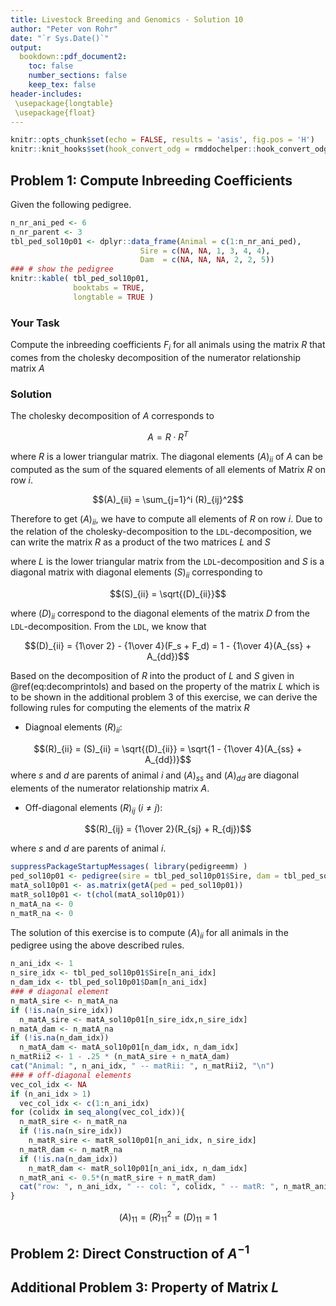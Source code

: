 ```yaml
---
title: Livestock Breeding and Genomics - Solution 10
author: "Peter von Rohr"
date: "`r Sys.Date()`"
output:
  bookdown::pdf_document2:
    toc: false
    number_sections: false
    keep_tex: false
header-includes:
 \usepackage{longtable}
 \usepackage{float}
---
```


```r
knitr::opts_chunk$set(echo = FALSE, results = 'asis', fig.pos = 'H')
knitr::knit_hooks$set(hook_convert_odg = rmddochelper::hook_convert_odg)
```

## Problem 1: Compute Inbreeding Coefficients
Given the following pedigree.

```r
n_nr_ani_ped <- 6
n_nr_parent <- 3
tbl_ped_sol10p01 <- dplyr::data_frame(Animal = c(1:n_nr_ani_ped),
                             Sire = c(NA, NA, 1, 3, 4, 4),
                             Dam  = c(NA, NA, NA, 2, 2, 5))
### # show the pedigree
knitr::kable( tbl_ped_sol10p01,
              booktabs = TRUE,
              longtable = TRUE )
```

### Your Task
Compute the inbreeding coefficients $F_i$ for all animals using the matrix $R$ that comes from the cholesky decomposition of the numerator relationship matrix $A$


### Solution
The cholesky decomposition of $A$ corresponds to 

$$A = R \cdot R^T$$

where $R$ is a lower triangular matrix. The diagonal elements $(A)_{ii}$ of $A$ can be computed as the sum of the squared elements of all elements of Matrix $R$ on row $i$. 

$$(A)_{ii} = \sum_{j=1}^i (R)_{ij}^2$$

Therefore to get $(A)_{ii}$, we have to compute all elements of $R$ on row $i$. Due to the relation of the cholesky-decomposition to the `LDL`-decomposition, we can write the matrix $R$ as a product of the two matrices $L$ and $S$

\begin{equation}
R = L \cdot S
(\#eq:decomprintols)
\end{equation}

where $L$ is the lower triangular matrix from the `LDL`-decomposition and $S$ is a diagonal matrix with diagonal elements $(S)_{ii}$ corresponding to 

$$(S)_{ii} = \sqrt{(D)_{ii}}$$

where $(D)_{ii}$ correspond to the diagonal elements of the matrix $D$ from the `LDL`-decomposition. From the `LDL`, we know that 

$$(D)_{ii} = {1\over 2} - {1\over 4}(F_s + F_d) = 1 - {1\over 4}(A_{ss} + A_{dd})$$

Based on the decomposition of $R$ into the product of $L$ and $S$ given in \@ref(eq:decomprintols) and based on the property of the matrix $L$ which is to be shown in the additional problem 3 of this exercise, we can derive the following rules for computing the elements of the matrix $R$

* Diagnoal elements $(R)_{ii}$:

$$(R)_{ii} = (S)_{ii} = \sqrt{(D)_{ii}} = \sqrt{1 - {1\over 4}(A_{ss} + A_{dd})}$$
where $s$ and $d$ are parents of animal $i$ and $(A)_{ss}$ and $(A)_{dd}$ are diagonal elements of the numerator relationship matrix $A$.

* Off-diagonal elements $(R)_{ij}$ ($i \ne j$):

$$(R)_{ij} = {1\over 2}(R_{sj} + R_{dj})$$

where $s$ and $d$ are parents of animal $i$. 

```r
suppressPackageStartupMessages( library(pedigreemm) )
ped_sol10p01 <- pedigree(sire = tbl_ped_sol10p01$Sire, dam = tbl_ped_sol10p01$Dam, label = as.character(tbl_ped_sol10p01$Animal))
matA_sol10p01 <- as.matrix(getA(ped = ped_sol10p01))
matR_sol10p01 <- t(chol(matA_sol10p01))
n_matA_na <- 0
n_matR_na <- 0
```

The solution of this exercise is to compute $(A)_{ii}$ for all animals in the pedigree using the above described rules.

```r
n_ani_idx <- 1
n_sire_idx <- tbl_ped_sol10p01$Sire[n_ani_idx]
n_dam_idx <- tbl_ped_sol10p01$Dam[n_ani_idx]
### # diagonal element
n_matA_sire <- n_matA_na
if (!is.na(n_sire_idx))
  n_matA_sire <- matA_sol10p01[n_sire_idx,n_sire_idx]
n_matA_dam <- n_matA_na
if (!is.na(n_dam_idx))
  n_matA_dam <- matA_sol10p01[n_dam_idx, n_dam_idx]
n_matRii2 <- 1 - .25 * (n_matA_sire + n_matA_dam)
cat("Animal: ", n_ani_idx, " -- matRii: ", n_matRii2, "\n")
### # off-diagonal elements
vec_col_idx <- NA
if (n_ani_idx > 1)
  vec_col_idx <- c(1:n_ani_idx)
for (colidx in seq_along(vec_col_idx)){
  n_matR_sire <- n_matR_na
  if (!is.na(n_sire_idx))
    n_matR_sire <- matR_sol10p01[n_ani_idx, n_sire_idx]
  n_matR_dam <- n_matR_na
  if (!is.na(n_dam_idx))
    n_matR_dam <- matR_sol10p01[n_ani_idx, n_dam_idx]
  n_matR_ani <- 0.5*(n_matR_sire + n_matR_dam)
  cat("row: ", n_ani_idx, " -- col: ", colidx, " -- matR: ", n_matR_ani, "\n")
}

```

$$(A)_{11} = (R)_{11}^2 = (D)_{11} = 1$$




## Problem 2: Direct Construction of $A^{-1}$


## Additional Problem 3: Property of Matrix $L$
